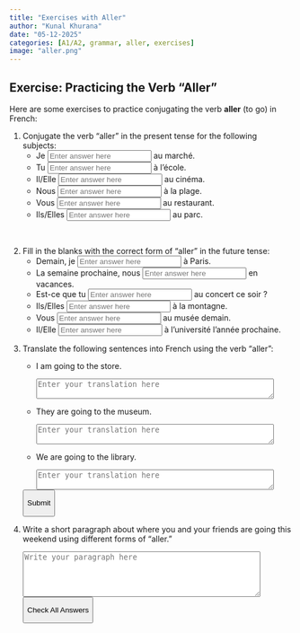 ```yaml
---
title: "Exercises with Aller"
author: "Kunal Khurana"
date: "05-12-2025"
categories: [A1/A2, grammar, aller, exercises]
image: "aller.png"
---
```


::: {.content-visible when-profile="english"}
# Exercise: Practicing the Verb "Aller"

Here are some exercises to practice conjugating the verb **aller** (to go) in French:

1.  Conjugate the verb "aller" in the present tense for the following subjects:
    -   Je <input type="text" placeholder="Enter answer here" oninput="checkAnswer(this, 'vais')"> au marché.
    -   Tu <input type="text" placeholder="Enter answer here" oninput="checkAnswer(this, 'vas')"> à l'école.
    -   Il/Elle <input type="text" placeholder="Enter answer here" oninput="checkAnswer(this, 'va')"> au cinéma.
    -   Nous <input type="text" placeholder="Enter answer here" oninput="checkAnswer(this, 'allons')"> à la plage.
    -   Vous <input type="text" placeholder="Enter answer here" oninput="checkAnswer(this, 'allez')"> au restaurant.
    -   Ils/Elles <input type="text" placeholder="Enter answer here" oninput="checkAnswer(this, 'vont')"> au parc.

<br>

2.  Fill in the blanks with the correct form of "aller" in the future tense:
    -   Demain, je <input type="text" placeholder="Enter answer here" oninput="checkAnswer(this, 'irai')"> à Paris.
    -   La semaine prochaine, nous <input type="text" placeholder="Enter answer here" oninput="checkAnswer(this, 'irons')"> en vacances.
    -   Est-ce que tu <input type="text" placeholder="Enter answer here" oninput="checkAnswer(this, 'iras')"> au concert ce soir ?
    -   Ils/Elles <input type="text" placeholder="Enter answer here" oninput="checkAnswer(this, 'iront')"> à la montagne.
    -   Vous <input type="text" placeholder="Enter answer here" oninput="checkAnswer(this, 'irez')"> au musée demain.
    -   Il/Elle <input type="text" placeholder="Enter answer here" oninput="checkAnswer(this, 'ira')"> à l'université l'année prochaine.

```{=html}
<script>
function checkAnswer(input, correctAnswer) {
    const userAnswer = input.value.trim().toLowerCase();
    const feedback = input.nextElementSibling;
    if (!feedback) {
        const span = document.createElement('span');
        span.style.marginLeft = '10px';
        input.parentNode.appendChild(span);
    }
    if (userAnswer === correctAnswer) {
        input.nextElementSibling.textContent = "Correct! +10 points";
        input.nextElementSibling.style.color = "green";
    } else if (userAnswer) {
        input.nextElementSibling.textContent = "Try again!";
        input.nextElementSibling.style.color = "red";
    } else {
        input.nextElementSibling.textContent = "";
    }
}

function checkAllAnswers() {
    const inputs = document.querySelectorAll('input[type="text"]');
    inputs.forEach(input => {
        const correctAnswer = input.getAttribute('oninput').match(/'([^']+)'/)[1];
        checkAnswer(input, correctAnswer);
    });
}
</script>
```

3.  Translate the following sentences into French using the verb "aller":

    -   I am going to the store.\

        ```{=html}
        <textarea placeholder="Enter your translation here" rows="2" cols="50"></textarea>
        ```

    -   They are going to the museum.\

        ```{=html}
        <textarea placeholder="Enter your translation here" rows="2" cols="50"></textarea>
        ```

    -   We are going to the library.\

        ```{=html}
        <textarea placeholder="Enter your translation here" rows="2" cols="50"></textarea>
        ```

    <button onclick="showAllTranslations()">

    Submit

    </button>

```{=html}
<script>
function showAllTranslations() {
    const translations = [
        { input: document.querySelectorAll('textarea')[0], correct: 'Je vais au magasin.' },
        { input: document.querySelectorAll('textarea')[1], correct: 'Ils/Elles vont au musée.' },
        { input: document.querySelectorAll('textarea')[2], correct: 'Nous allons à la bibliothèque.' }
    ];

    translations.forEach(({ input, correct }) => {
        let feedback = input.nextElementSibling;

        if (!feedback || feedback.tagName !== 'SPAN') {
            feedback = document.createElement('span');
            feedback.style.marginLeft = '10px';
            input.parentNode.appendChild(feedback);
        }

        const userTranslation = input.value.trim();
        if (userTranslation.toLowerCase() === correct.toLowerCase()) {
            feedback.textContent = "Correct! The translation is: " + correct;
            feedback.style.color = "green";
        } else {
            feedback.textContent = "The correct translation is: " + correct;
            feedback.style.color = "red";
        }
    });

    // Ensure the button remains visible after feedback is displayed
    document.querySelector('button[onclick="showAllTranslations()"]').scrollIntoView({ behavior: 'smooth', block: 'center' });
}
</script>
```

4.  Write a short paragraph about where you and your friends are going this weekend using different forms of "aller."

    ```{=html}
    <textarea placeholder="Write your paragraph here" rows="5" cols="50"></textarea>
    ```

    <button onclick="checkAllAnswers()">

    Check All Answers

    </button>
:::